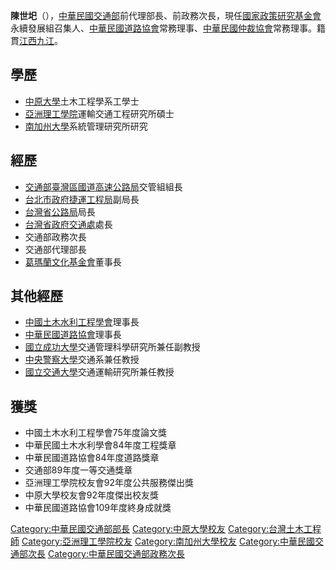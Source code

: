 '''陳世圯'''（{{bd|1938年|5月13日|||}}），[[中華民國交通部|中華民國交通部]]前代理部長、前政務次長，現任[[國家政策研究基金會|國家政策研究基金會]]永續發展組召集人、[[中華民國道路協會|中華民國道路協會]]常務理事、[[中華民國仲裁協會|中華民國仲裁協會]]常務理事。籍貫[[江西|江西]][[九江|九江]]。

==學歷==
*[[中原大學|中原大學]]土木工程學系工學士
*[[亞洲理工學院|亞洲理工學院]]運輸交通工程研究所碩士
*[[南加州大學|南加州大學]]系統管理研究所研究

==經歷==
*[[交通部臺灣區國道高速公路局|交通部臺灣區國道高速公路局]]交管組組長
*[[台北市政府捷運工程局|台北市政府捷運工程局]]副局長
*[[台灣省公路局|台灣省公路局]]局長
*[[台灣省政府交通處|台灣省政府交通處]]處長
*交通部政務次長
*交通部代理部長
*[[葛瑪蘭文化基金會|葛瑪蘭文化基金會]]董事長

==其他經歷==
*[[中國土木水利工程學會|中國土木水利工程學會]]理事長
*[[中華民國道路協會|中華民國道路協會]]理事長
*[[國立成功大學|國立成功大學]]交通管理科學研究所兼任副教授
*[[中央警察大學|中央警察大學]]交通系兼任教授
*[[國立交通大學|國立交通大學]]交通運輸研究所兼任教授

==獲獎==
*中國土木水利工程學會75年度論文獎
*中華民國土木水利學會84年度工程獎章
*中華民國道路協會84年度道路獎章
*交通部89年度一等交通獎章
*亞洲理工學院校友會92年度公共服務傑出獎
*中原大學校友會92年度傑出校友獎
*中華民國道路協會109年度終身成就獎
{{authority control}}
{{DEFAULTSORT:Chen}}
[[Category:中華民國交通部部長|Category:中華民國交通部部長]]
[[Category:中原大學校友|Category:中原大學校友]]
[[Category:台灣土木工程師|Category:台灣土木工程師]]
[[Category:亞洲理工學院校友|Category:亞洲理工學院校友]]
[[Category:南加州大學校友|Category:南加州大學校友]]
[[Category:中華民國交通部次長|Category:中華民國交通部次長]]
[[Category:中華民國交通部政務次長|Category:中華民國交通部政務次長]]